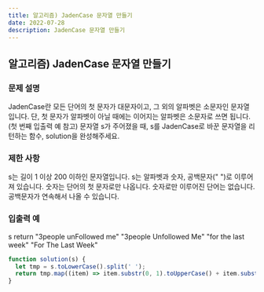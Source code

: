 ```yaml
---
title: 알고리즘) JadenCase 문자열 만들기
date: 2022-07-28
description: JadenCase 문자열 만들기
---
```


## 알고리즘) JadenCase 문자열 만들기

### 문제 설명

JadenCase란 모든 단어의 첫 문자가 대문자이고,
그 외의 알파벳은 소문자인 문자열입니다. 단, 첫 문자가 알파벳이 아닐 때에는 이어지는 알파벳은 소문자로 쓰면 됩니다.
(첫 번째 입출력 예 참고)
문자열 s가 주어졌을 때, s를 JadenCase로 바꾼 문자열을 리턴하는 함수,
solution을 완성해주세요.

### 제한 사항

s는 길이 1 이상 200 이하인 문자열입니다.
s는 알파벳과 숫자, 공백문자(" ")로 이루어져 있습니다.
숫자는 단어의 첫 문자로만 나옵니다.
숫자로만 이루어진 단어는 없습니다.
공백문자가 연속해서 나올 수 있습니다.

### 입출력 예

s return
"3people unFollowed me" "3people Unfollowed Me"
"for the last week" "For The Last Week"

```js
function solution(s) {
  let tmp = s.toLowerCase().split(' ');
  return tmp.map((item) => item.substr(0, 1).toUpperCase() + item.substr(1)).join(' ');
}
```
